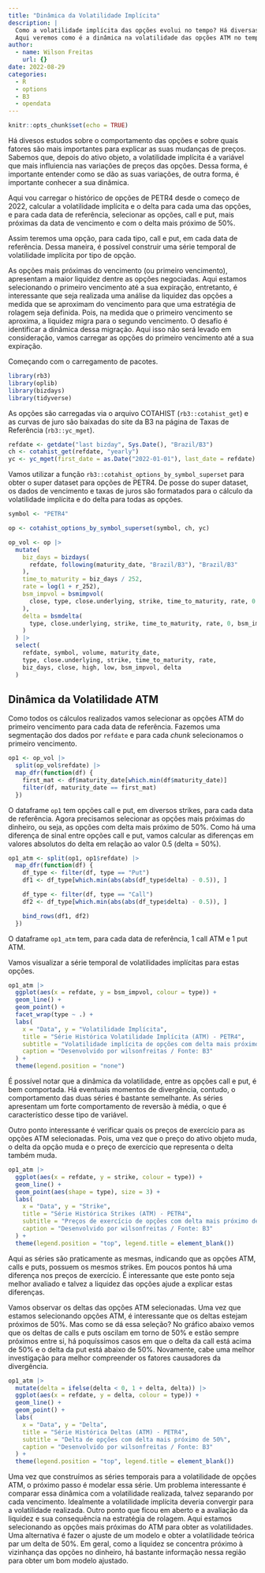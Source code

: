 ```yaml
---
title: "Dinâmica da Volatilidade Implícita"
description: |
  Como a volatilidade implícita das opções evolui no tempo? Há diversas formas de se avaliar isso.
  Aqui veremos como é a dinâmica na volatilidade das opções ATM no tempo.
author:
  - name: Wilson Freitas
    url: {}
date: 2022-08-29
categories:
  - R
  - options
  - B3
  - opendata
---
```


```r
knitr::opts_chunk$set(echo = TRUE)
```

Há divesos estudos sobre o comportamento das opções e sobre quais fatores são mais importantes
para explicar as suas mudanças de preços.
Sabemos que, depois do ativo objeto, a volatilidade implícita é a variável que mais influiencia nas
variações de preços das opções.
Dessa forma, é importante entender como se dão as suas variações, de outra forma, é importante
conhecer a sua dinâmica.

Aqui vou carregar o histórico de opções de PETR4 desde o começo de 2022, calcular a volatilidade
implícita e o delta para cada uma das opções, e para cada data de referência, selecionar as
opções, call e put, mais próximas da data de vencimento e com o delta mais próximo de 50%.

Assim teremos uma opção, para cada tipo, call e put, em cada data de referência.
Dessa maneira, é possível construir uma série temporal de volatilidade implícita por tipo de opção.

As opções mais próximas do vencimento (ou primeiro vencimento), apresentam a maior liquidez dentre
as opções negociadas.
Aqui estamos selecionando o primeiro vencimento até a sua expiração, entretanto, é interessante que
seja realizada uma análise da liquidez das opções a medida que se aproximam do vencimento para que
uma estratégia de rolagem seja definida.
Pois, na medida que o primeiro vencimento se aproxima, a liquidez migra para o segundo vencimento.
O desafio é identificar a dinâmica dessa migração.
Aqui isso não será levado em consideração, vamos carregar as opções do primeiro vencimento até a sua
expiração.

Começando com o carregamento de pacotes.

```r
library(rb3)
library(oplib)
library(bizdays)
library(tidyverse)
```

As opções são carregadas via o arquivo COTAHIST (`rb3::cotahist_get`) e as curvas de juro são baixadas
do site da B3 na página de Taxas de Referência (`rb3::yc_mget`).

```r
refdate <- getdate("last bizday", Sys.Date(), "Brazil/B3")
ch <- cotahist_get(refdate, "yearly")
yc <- yc_mget(first_date = as.Date("2022-01-01"), last_date = refdate)
```

Vamos utilizar a função `rb3::cotahist_options_by_symbol_superset` para obter o super dataset
para opções de PETR4.
De posse do super dataset, os dados de vencimento e taxas de juros são formatados para o cálculo
da volatilidade implícita e do delta para todas as opções.

```r
symbol <- "PETR4"

op <- cotahist_options_by_symbol_superset(symbol, ch, yc)

op_vol <- op |>
  mutate(
    biz_days = bizdays(
      refdate, following(maturity_date, "Brazil/B3"), "Brazil/B3"
    ),
    time_to_maturity = biz_days / 252,
    rate = log(1 + r_252),
    bsm_impvol = bsmimpvol(
      close, type, close.underlying, strike, time_to_maturity, rate, 0
    ),
    delta = bsmdelta(
      type, close.underlying, strike, time_to_maturity, rate, 0, bsm_impvol
    )
  ) |>
  select(
    refdate, symbol, volume, maturity_date,
    type, close.underlying, strike, time_to_maturity, rate,
    biz_days, close, high, low, bsm_impvol, delta
  )
```

## Dinâmica da Volatilidade ATM

Como todos os cálculos realizados vamos selecionar as opções ATM do primeiro
vencimento para cada data de referência.
Fazemos uma segmentação dos dados por `refdate` e para cada *chunk* selecionamos o primeiro vencimento.

```r
op1 <- op_vol |>
  split(op_vol$refdate) |>
  map_dfr(function(df) {
    first_mat <- df$maturity_date[which.min(df$maturity_date)]
    filter(df, maturity_date == first_mat)
  })
```

O dataframe `op1` tem opções call e put, em diversos strikes, para cada data de referência.
Agora precisamos selecionar as opções mais próximas do dinheiro, ou seja, as opções com delta
mais próximo de 50%.
Como há uma diferença de sinal entre opções call e put, vamos calcular as diferenças em valores
absolutos do delta em relação ao valor 0.5 (delta = 50%).

```r
op1_atm <- split(op1, op1$refdate) |>
  map_dfr(function(df) {
    df_type <- filter(df, type == "Put")
    df1 <- df_type[which.min(abs(abs(df_type$delta) - 0.5)), ]

    df_type <- filter(df, type == "Call")
    df2 <- df_type[which.min(abs(abs(df_type$delta) - 0.5)), ]

    bind_rows(df1, df2)
  })
```

O dataframe `op1_atm` tem, para cada data de referência, 1 call ATM e 1 put ATM.

Vamos visualizar a série temporal de volatilidades implícitas para estas opções.

```r
op1_atm |>
  ggplot(aes(x = refdate, y = bsm_impvol, colour = type)) +
  geom_line() +
  geom_point() +
  facet_wrap(type ~ .) +
  labs(
    x = "Data", y = "Volatilidade Implícita",
    title = "Série Histórica Volatilidade Implícita (ATM) - PETR4",
    subtitle = "Volatilidade implícita de opções com delta mais próximo de 50%",
    caption = "Desenvolvido por wilsonfreitas / Fonte: B3"
  ) +
  theme(legend.position = "none")
```

É possível notar que a dinâmica da volatilidade, entre as opções call e put, é bem comportada.
Há eventuais momentos de divergência, contudo, o comportamento das duas séries é bastante semelhante.
As séries apresentam um forte comportamento de reversão à média, o que é característico desse tipo
de variável.

Outro ponto interessante é verificar quais os preços de exercício para as opções ATM selecionadas.
Pois, uma vez que o preço do ativo objeto muda, o delta da opção muda e o preço de exercício que
representa o delta também muda.

```r
op1_atm |>
  ggplot(aes(x = refdate, y = strike, colour = type)) +
  geom_line() +
  geom_point(aes(shape = type), size = 3) +
  labs(
    x = "Data", y = "Strike",
    title = "Série Histórica Strikes (ATM) - PETR4",
    subtitle = "Preços de exercício de opções com delta mais próximo de 50%",
    caption = "Desenvolvido por wilsonfreitas / Fonte: B3"
  ) +
  theme(legend.position = "top", legend.title = element_blank())
```

Aqui as séries são praticamente as mesmas, indicando que as opções ATM, calls e puts, possuem os
mesmos strikes.
Em poucos pontos há uma diferença nos preços de exercício.
É interessante que este ponto seja melhor avaliado e talvez a liquidez das opções ajude a explicar
estas diferenças.

Vamos observar os deltas das opções ATM selecionadas.
Uma vez que estamos selecionando opções ATM, é interessante que os deltas estejam próximos de 50%.
Mas como se dá essa seleção?
No gráfico abaixo vemos que os deltas de calls e puts oscilam em torno de 50% e estão sempre próximos
entre si, há poquíssimos casos em que o delta da call está acima de 50% e o delta da put está abaixo
de 50%.
Novamente, cabe uma melhor investigação para melhor compreender os fatores causadores da divergência.

```r
op1_atm |>
  mutate(delta = ifelse(delta < 0, 1 + delta, delta)) |>
  ggplot(aes(x = refdate, y = delta, colour = type)) +
  geom_line() +
  geom_point() +
  labs(
    x = "Data", y = "Delta",
    title = "Série Histórica Deltas (ATM) - PETR4",
    subtitle = "Delta de opções com delta mais próximo de 50%",
    caption = "Desenvolvido por wilsonfreitas / Fonte: B3"
  ) +
  theme(legend.position = "top", legend.title = element_blank())
```

Uma vez que construímos as séries temporais para a volatilidade de opções ATM, o próximo passo
é modelar essa série.
Um problema interessante é comparar essa dinâmica com a volatilidade realizada, talvez separando por
cada vencimento.
Idealmente a volatilidade implícita deveria convergir para a volatilidade realizada.
Outro ponto que ficou em aberto e a avaliação da liquidez e sua consequência na estratégia de rolagem.
Aqui estamos selecionando as opções mais próximas do ATM para obter as volatilidades.
Uma alternativa é fazer o ajuste de um modelo e obter a volatilidade teórica par um delta de 50%.
Em geral, como a liquidez se concentra próximo à vizinhança das opções no dinheiro, há bastante
informação nessa região para obter um bom modelo ajustado.